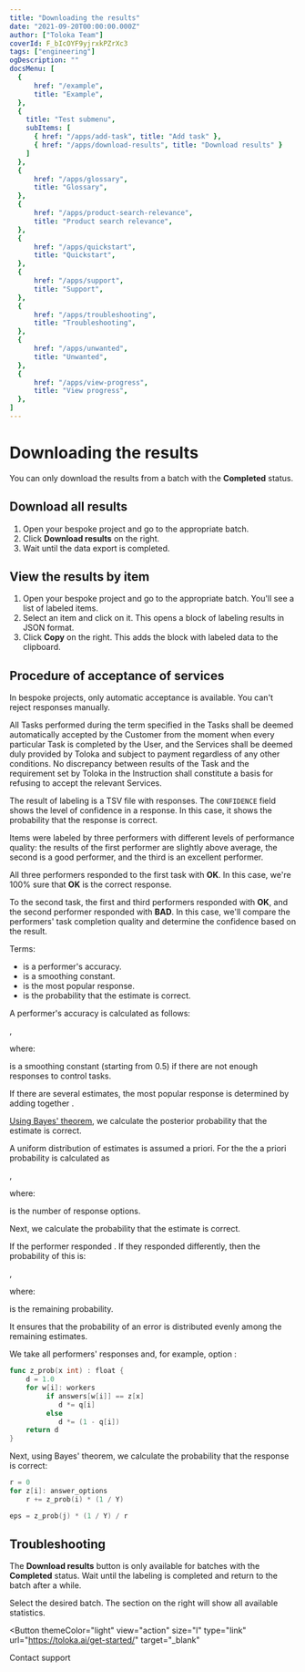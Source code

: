 ```yaml
---
title: "Downloading the results"
date: "2021-09-20T00:00:00.000Z"
author: ["Toloka Team"]
coverId: F_bIcOYF9yjrxkPZrXc3
tags: ["engineering"]
ogDescription: ""
docsMenu: [
  {
      href: "/example",
      title: "Example",
  },
  {
    title: "Test submenu",
    subItems: [
      { href: "/apps/add-task", title: "Add task" },
      { href: "/apps/download-results", title: "Download results" }
    ]
  },
  {
      href: "/apps/glossary",
      title: "Glossary",
  },
  {
      href: "/apps/product-search-relevance",
      title: "Product search relevance",
  },
  {
      href: "/apps/quickstart",
      title: "Quickstart",
  },
  {
      href: "/apps/support",
      title: "Support",
  },
  {
      href: "/apps/troubleshooting",
      title: "Troubleshooting",
  },
  {
      href: "/apps/unwanted",
      title: "Unwanted",
  },
  {
      href: "/apps/view-progress",
      title: "View progress",
  },
]
---
```


# Downloading the results

<Note mode="warning" title="Warning">

You can only download the results from a batch with the **Completed** status.

</Note>

## Download all results

1. Open your bespoke project and go to the appropriate batch.
1. Click **Download results** on the right.
1. Wait until the data export is completed.

## View the results by item

1. Open your bespoke project and go to the appropriate batch. You'll see a list of labeled items.
1. Select an item and click on it. This opens a block of labeling results in JSON format.
1. Click **Copy** on the right. This adds the block with labeled data to the clipboard.

## Procedure of acceptance of services

<Note mode="note" title="Note">

In bespoke projects, only automatic acceptance is available. You can't reject responses manually.

</Note>

All Tasks performed during the term specified in the Tasks shall be deemed automatically accepted by the Customer from the moment when every particular Task is completed by the User, and the Services shall be deemed duly provided by Toloka and subject to payment regardless of any other conditions. No discrepancy between results of the Task and the requirement set by Toloka in the Instruction shall constitute a basis for refusing to accept the relevant Services.

The result of labeling is a TSV file with responses. The `CONFIDENCE` field shows the level of confidence in a response. In this case, it shows the probability that the response is correct.

<Cut title="Example">

Items were labeled by three performers with different levels of performance quality: the results of the first performer are slightly above average, the second is a good performer, and the third is an excellent performer.

All three performers responded to the first task with **OK**. In this case, we're 100% sure that **OK** is the correct response.

To the second task, the first and third performers responded with **OK**, and the second performer responded with **BAD**. In this case, we'll compare the performers' task completion quality and determine the confidence based on the result.

</Cut>

<Cut title="How it's calculated">

Terms:

- <Formula withoutContainer={true} content="q[i]"/> is a performer's accuracy.
- <Formula withoutContainer={true} content="K"/> is a smoothing constant.
- <Formula withoutContainer={true} content="z[j]"/> is the most popular response.
- <Formula withoutContainer={true} content="z[x]"/> is the probability that the estimate is correct.

A performer's accuracy <Formula withoutContainer={true} content="q[i]"/> is calculated as follows:

<Formula withoutContainer={true} content="q[i] = \frac{K+correct.golden.sets[i]}{2×K+total.golden.sets[i]}"/>,

where:

<Formula withoutContainer={true} content="K"/> is a smoothing constant (starting from 0.5) if there are not enough responses to control tasks.

If there are several estimates, the most popular response is determined by adding together <Formula withoutContainer={true} content="q[i]$ of the performers who selected each response option. The response with the largest total is considered more correct. Let's call this estimate $z[j]"/>.

[Using Bayes' theorem](https://en.wikipedia.org/wiki/Bayes%27_theorem), we calculate the posterior probability that the estimate <Formula withoutContainer={true} content="z[j]"/> is correct.

A uniform distribution of estimates is assumed a priori. For the <Formula withoutContainer={true} content="z[x]"/> the a priori probability is calculated as

<Formula withoutContainer={true} content="P(z[x]) = \frac{1}{Y}"/>,

where:

<Formula withoutContainer={true} content="Y"/> is the number of response options.

Next, we calculate the probability that the estimate <Formula withoutContainer={true} content="z[j]"/> is correct.

If the performer responded <Formula withoutContainer={true} content="z[j]$, then the probability of this is equal to the performer's accuracy $q[i]"/>. If they responded differently, then the probability of this is:

<Formula withoutContainer={true} content="\frac{1-q[i]}{Y-1}"/>,

where:

<Formula withoutContainer={true} content="(1 - q[i])"/> is the remaining probability.

It ensures that the probability of an error is distributed evenly among the remaining estimates.

We take all performers' responses and, for example, option <Formula withoutContainer={true} content="z[x]$ and calculate the probability that performers will select this response, provided that the correct response is $z[x]"/>:

```go
func z_prob(x int) : float {
    d = 1.0
    for w[i]: workers
         if answers[w[i]] == z[x]
            d *= q[i]
         else
            d *= (1 - q[i])
    return d
}
```

Next, using Bayes' theorem, we calculate the probability that the response <Formula withoutContainer={true} content="z[j]"/> is correct:

```go
r = 0
for z[i]: answer_options
    r += z_prob(i) * (1 / Y)

eps = z_prob(j) * (1 / Y) / r
```

</Cut>

## Troubleshooting

<Cut title="Why can't I download the results?">

The **Download results** button is only available for batches with the **Completed** status. Wait until the labeling is completed and return to the batch after a while.

</Cut>

<Cut title="How do I find out how long it took to label my data?">

Select the desired batch. The section on the right will show all available statistics.

</Cut>

<Button
  themeColor="light"
  view="action"
  size="l"
  type="link"
  url="https://toloka.ai/get-started/"
  target="_blank"
>
  Contact support
</Button>
